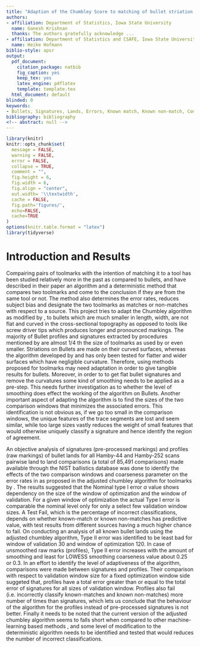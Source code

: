 ```yaml
---
title: "Adaption of the Chumbley Score to matching of bullet striation marks"
authors:
- affiliation: Department of Statistics, Iowa State University 
  name: Ganesh Krishnan
  thanks: The authors gratefully acknowledge ...
- affiliation: Department of Statistics and CSAFE, Iowa State University 
  name: Heike Hofmann
biblio-style: apsr
output:
  pdf_document:
    citation_package: natbib
    fig_caption: yes
    keep_tex: yes
    latex_engine: pdflatex
    template: template.tex
  html_document: default
blinded: 0
keywords:
- Bullets, Signatures, Lands, Errors, Known match, Known non-match, Comparisons
bibliography: bibliography
<!-- abstract: null -->
---
```


\newcommand{\hh}[1]{{\textcolor{orange}{#1}}}
\newcommand{\gk}[1]{{\textcolor{green}{#1}}}
\newcommand{\cited}[1]{{\textcolor{red}{#1}}}

<!-- \tableofcontents -->

```r
library(knitr)
knitr::opts_chunk$set(
  message = FALSE,
  warning = FALSE,
  error = FALSE, 
  collapse = TRUE,
  comment = "",
  fig.height = 6,
  fig.width = 6,
  fig.align = "center",
  out.width= '\\textwidth',
  cache = FALSE,
  fig.path='figures/',
  echo=FALSE,
  cache=TRUE
)
options(knitr.table.format = "latex")
library(tidyverse)
```
# Introduction and Results

Compairing pairs of toolmarks with the intention of matching it to a tool has been studied relatively more in the past as compared to bullets, and \citet{chumbley} have described in their paper an algorithm and a deterministic method that compares
two toolmarks and come to the conclusion if they are from the same tool or not. The method also determines the error rates, reduces subject bias and designate the two toolmarks as matches or non-matches with respect to a source. This project tries to adapt the Chumbley algorithm as modified by \citet{hadler}, to bullets which are much smaller in length, width, are not flat and curved in the cross-sectional topography as opposed to tools like screw driver tips which produces longer and pronounced markings. The majority of Bullet profiles and signatures extracted by procedures mentioned by  \citet{aoas} are almost 1/4 th the size of toolmarks as used by \citet{chumbley} or even smaller. Striations on Bullets are made on their curved surfaces, whereas the algorithm developed by \citet{chumbley} and \citet{hadler} has only been tested for flatter and wider surfaces which have negligible curvature. Therefore, using methods proposed for toolmarks may need adaptation in order to give tangible results for bullets. Moreover, in order to to get flat bullet signatures and remove the curvatures some kind of smoothing needs to be applied as a pre-step. This needs further investigation as to whether the level of smoothing does effect the working of the algorithm on Bullets. Another important aspect of adapting the algorithm is to find the sizes of the two comparison windows  \citet{hadler} that minimizes the associated errors. This identification is not obvious as,  if we go too small in the comparison windows, the unique features of the trace segments are lost and seem similar, while too large sizes vastly reduces the weight of small features that would otherwise uniquely classify a signature and hence identify the region of agreement.

An objective analysis of signatures (pre-processed markings) and profiles (raw markings) of bullet lands for all Hamby-44 and Hamby-252 scans pairwise land to land comparisons (a total of 85,491 comparisons)\citep{hamby} made available through the NIST ballistics database \citep{nist} was done to identify the effects of the two comparison windows and coarseness parameter on the error rates in as proposed in the adjusted chumbley algorithm for toolmarks by \citet{hadler}. The results suggested that the Nominal type I error $\alpha$ value shows dependency on the size of the window of optimization and the window of validation. For a given window of optimization the actual Type I error is comparable the nominal level only for only a select few validation window sizes.
A Test Fail, which is the percentage of incorrect classifications, depends on whether known-match or known non-matches has predictive value, with test results from different sources having a much higher chance to fail. On conducting an analysis of all known bullet lands using the adjusted chumbley algorithm, Type II error was identified to be least bad for window of validation 30 and window of optimization 120. In case of unsmoothed raw marks (profiles), Type II error increases with the amount of smoothing and least for LOWESS smoothing coarseness value about 0.25 or 0.3. In an effort to identify the level of adaptiveness of the algorithm, comparisons were made between signatures and profiles. Their comparison with respect to validation window size for a fixed optimization window side suggeted that, profiles have a total error greater than or equal to the total error of signatures for all sizes of validation window. Profiles also fail (i.e. incorrectly classify known-matches and known non-matches) more number of times than signatures, which lets us conclude that the behaviour of the algorithm for the profiles instead of pre-processed signatures is not better. Finally it needs to be noted that the current version of the adjusted chumbley algorithm seems to falls short when compared to other machine-learning based methods \citet{aoas}, and some level of modification to the deterministic algorithm needs to be identified and tested that would reduces the number of incorrect classifications.

